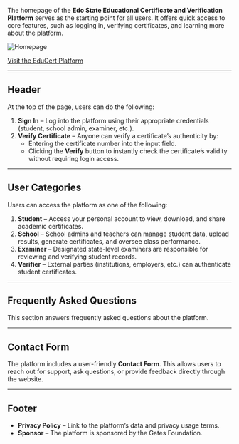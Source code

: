 
The homepage of the **Edo State Educational Certificate and Verification Platform** serves as the starting point for all users. It offers quick access to core features, such as logging in, verifying certificates, and learning more about the platform.

<Image
  src="/images/homepage.png"
  alt="Homepage"
  width={900}
  height={500}
/>

[Visit the EduCert Platform](https://Educert.ng)

---

## Header

At the top of the page, users can do the following:

1. **Sign In** – Log into the platform using their appropriate credentials (student, school admin, examiner, etc.).
2. **Verify Certificate** – Anyone can verify a certificate’s authenticity by:
   - Entering the certificate number into the input field.
   - Clicking the **Verify** button to instantly check the certificate’s validity without requiring login access.

---

## User Categories

Users can access the platform as one of the following:

1. **Student** – Access your personal account to view, download, and share academic certificates.
2. **School** – School admins and teachers can manage student data, upload results, generate certificates, and oversee class performance.
3. **Examiner** – Designated state-level examiners are responsible for reviewing and verifying student records.
4. **Verifier** – External parties (institutions, employers, etc.) can authenticate student certificates.

---

## Frequently Asked Questions

This section answers frequently asked questions about the platform.

---

## Contact Form

The platform includes a user-friendly **Contact Form**. This allows users to reach out for support, ask questions, or provide feedback directly through the website.

---

## Footer

- **Privacy Policy** – Link to the platform’s data and privacy usage terms.
- **Sponsor** – The platform is sponsored by the Gates Foundation.
